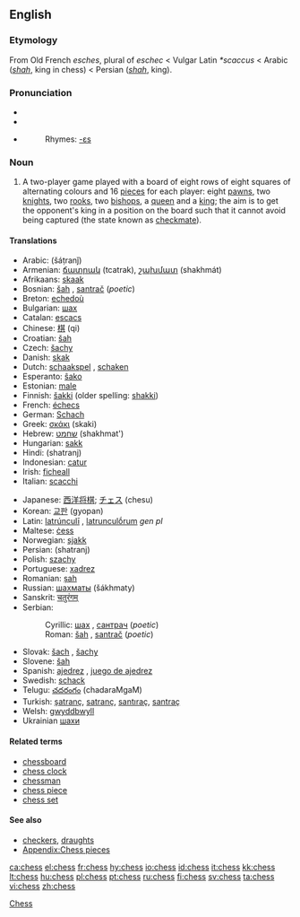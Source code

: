 ==English==

===Etymology===
From Old French ''esches'', plural of ''eschec'' < Vulgar Latin ''*scaccus'' < Arabic {{ARchar|[[شاه]]}} (''[[shah]]'', king in chess) < Persian {{FAchar|[[شاه]]}} (''[[shah]]'', king).

===Pronunciation===
*{{AHD|chĕs}}
*{{IPA|/ʧɛs/}}
*{{SAMPA|/tSEs/}}
*:Rhymes: [[Rhymes:English:-ɛs|-ɛs]]

===Noun===
{{en-noun|-}}

# A two-player game played with a board of eight rows of eight squares of alternating colours and 16 [[piece]]s for each player: eight [[pawn]]s, two [[knight]]s, two [[rook]]s, two [[bishop]]s, a [[queen]] and a [[king]]; the aim is to get the opponent's king in a position on the board such that it cannot avoid being captured (the state known as [[checkmate]]).

====Translations====
{{trans-top|two-player board game}}
*Arabic: {{ARchar|[[شطرنج]]}} (šáṭranǰ) {{m}}
*Armenian: [[ճատրակ]] (tcatrak), [[շախմատ]] (shakhmát)
*Afrikaans: [[skaak]]
*Bosnian: [[šah]] {{m}}, [[santrač]] {{m}} (''poetic'')
*Breton: [[echedoù]] {{p}}
*Bulgarian: [[шах]] {{m}}
*Catalan: [[escacs]] {{p}}
*Chinese: [[棋]] (qi)
*Croatian: [[šah]] {{m}}
*Czech: [[šachy]] {{m}} {{p}}
*Danish: [[skak]] {{c}}
*Dutch: [[schaakspel]] {{n}} <!--"schaken" = “to play chess”-->, [[schaken]] <!--it's a verb, but it's still the standard name of the sport/game-->
*Esperanto: [[ŝako]]
*Estonian: [[male#Estonian|male]]
*Finnish: [[šakki]] (older spelling: [[shakki]])
*French: [[échecs]] {{mpl}}
*German: [[Schach]] {{n}}
*Greek: [[σκάκι]] (skaki) {{n}}
*Hebrew: [[שחמט]] (shakhmat') {{m}}
*Hungarian: [[sakk]]
*Hindi: (shatranj)
*Indonesian: [[catur]]
*Irish: [[ficheall]] {{f}}
*Italian: [[scacchi]] {{mpl}}
{{trans-mid}}
*Japanese: [[西洋将棋]]; [[チェス]] (chesu)
*Korean: [[교판]] (gyopan)
*Latin: [[latrunculi|latrúnculī]] {{mpl}}, [[latrunculorum|latrunculṓrum]] ''gen pl''
*Maltese: [[ċess]]
*Norwegian: [[sjakk]] {{m}}
*Persian: {{FAchar|[[شطرنج]]}} (shatranj)
*Polish: [[szachy]] {{mpl}}
*Portuguese: [[xadrez]] {{m}}
*Romanian: [[șah]] {{n}}
*Russian: [[шахматы]] (šákhmaty) {{p!}}
*Sanskrit: [[चतुरंगम्]]
*Serbian:
*:Cyrillic: [[шах]] {{m}}, [[сантрач]] {{m}} (''poetic'')
*:Roman: [[šah]] {{m}}, [[santrač]] {{m}} (''poetic'')
*Slovak: [[šach]] {{m}}, [[šachy]] {{mpl}}
*Slovene: [[šah]] {{m}}
*Spanish: [[ajedrez]] {{m}}, [[juego de ajedrez]] {{m}}
*Swedish: [[schack]]
*Telugu: [[చదరంగం]] (chadaraMgaM)
*Turkish: [[şatranç]], [[satranç]], [[santıraç]], [[santraç]]
*Welsh: [[gwyddbwyll]] {{f}}
*Ukrainian [[шахи]]
{{trans-bottom}}

====Related terms====
*[[chessboard]]
*[[chess clock]]
*[[chessman]]
*[[chess piece]]
*[[chess set]]

====See also====
{{wikipedia}}
{{wikibooks}}
*[[checkers]], [[draughts]]
*[[Appendix:Chess pieces]]

[[Category:Chess| Chess]]

[[ca:chess]]
[[el:chess]]
[[fr:chess]]
[[hy:chess]]
[[io:chess]]
[[id:chess]]
[[it:chess]]
[[kk:chess]]
[[lt:chess]]
[[hu:chess]]
[[pl:chess]]
[[pt:chess]]
[[ru:chess]]
[[fi:chess]]
[[sv:chess]]
[[ta:chess]]
[[vi:chess]]
[[zh:chess]]